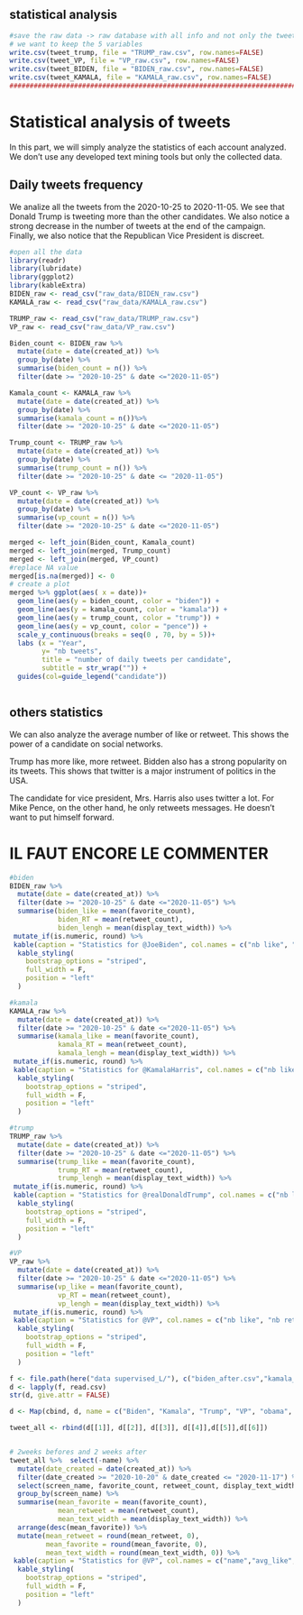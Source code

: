 ## statistical analysis

```r
#save the raw data -> raw database with all info and not only the tweet
# we want to keep the 5 variables
write.csv(tweet_trump, file = "TRUMP_raw.csv", row.names=FALSE)
write.csv(tweet_VP, file = "VP_raw.csv", row.names=FALSE)
write.csv(tweet_BIDEN, file = "BIDEN_raw.csv", row.names=FALSE)
write.csv(tweet_KAMALA, file = "KAMALA_raw.csv", row.names=FALSE)
############################################################################3
```

# Statistical analysis of tweets

In this part, we will simply analyze the statistics of each account analyzed. We don't use any developed text mining tools but only the collected data. 

## Daily tweets frequency
We analize all the tweets from the 2020-10-25 to 2020-11-05. We see that Donald Trump is tweeting more than the other candidates. We also notice a strong decrease in the number of tweets at the end of the campaign. Finally, we also notice that the Republican Vice President is discreet. 

```r
#open all the data
library(readr)
library(lubridate)
library(ggplot2)
library(kableExtra)
BIDEN_raw <- read_csv("raw_data/BIDEN_raw.csv")
KAMALA_raw <- read_csv("raw_data/KAMALA_raw.csv")

TRUMP_raw <- read_csv("raw_data/TRUMP_raw.csv")
VP_raw <- read_csv("raw_data/VP_raw.csv")

Biden_count <- BIDEN_raw %>% 
  mutate(date = date(created_at)) %>% 
  group_by(date) %>%
  summarise(biden_count = n()) %>% 
  filter(date >= "2020-10-25" & date <="2020-11-05")

Kamala_count <- KAMALA_raw %>% 
  mutate(date = date(created_at)) %>% 
  group_by(date) %>% 
  summarise(kamala_count = n())%>% 
  filter(date >= "2020-10-25" & date <="2020-11-05")

Trump_count <- TRUMP_raw %>% 
  mutate(date = date(created_at)) %>% 
  group_by(date) %>% 
  summarise(trump_count = n()) %>% 
  filter(date >= "2020-10-25" & date <= "2020-11-05")

VP_count <- VP_raw %>% 
  mutate(date = date(created_at)) %>% 
  group_by(date) %>% 
  summarise(vp_count = n()) %>% 
  filter(date >= "2020-10-25" & date <="2020-11-05")

merged <- left_join(Biden_count, Kamala_count)
merged <- left_join(merged, Trump_count)
merged <- left_join(merged, VP_count) 
#replace NA value
merged[is.na(merged)] <- 0
# create a plot
merged %>% ggplot(aes( x = date))+
  geom_line(aes(y = biden_count, color = "biden")) +
  geom_line(aes(y = kamala_count, color = "kamala")) +
  geom_line(aes(y = trump_count, color = "trump")) +
  geom_line(aes(y = vp_count, color = "pence")) +
  scale_y_continuous(breaks = seq(0 , 70, by = 5))+
  labs (x = "Year",
        y= "nb tweets",
        title = "number of daily tweets per candidate",
        subtitle = str_wrap("")) +
  guides(col=guide_legend("candidate"))



```

## others statistics

We can also analyze the average number of like or retweet. This shows the power of a candidate on social networks. 

Trump has more like, more retweet. Bidden also has a strong popularity on its tweets. This shows that twitter is a major instrument of politics in the USA. 

The candidate for vice president, Mrs. Harris also uses twitter a lot. For Mike Pence, on the other hand, he only retweets messages. He doesn't want to put himself forward. 

# IL FAUT ENCORE LE COMMENTER
```r
#biden
BIDEN_raw %>% 
  mutate(date = date(created_at)) %>%
  filter(date >= "2020-10-25" & date <="2020-11-05") %>% 
  summarise(biden_like = mean(favorite_count),
            biden_RT = mean(retweet_count),
            biden_lengh = mean(display_text_width)) %>% 
 mutate_if(is.numeric, round) %>% 
 kable(caption = "Statistics for @JoeBiden", col.names = c("nb like", "nb retweet", "tweet length")) %>%
  kable_styling(
    bootstrap_options = "striped",
    full_width = F,
    position = "left"
  )

#kamala
KAMALA_raw %>% 
  mutate(date = date(created_at)) %>%
  filter(date >= "2020-10-25" & date <="2020-11-05") %>% 
  summarise(kamala_like = mean(favorite_count),
            kamala_RT = mean(retweet_count),
            kamala_lengh = mean(display_text_width)) %>% 
 mutate_if(is.numeric, round) %>% 
 kable(caption = "Statistics for @KamalaHarris", col.names = c("nb like", "nb retweet", "tweet length")) %>%
  kable_styling(
    bootstrap_options = "striped",
    full_width = F,
    position = "left"
  )

#trump
TRUMP_raw %>% 
  mutate(date = date(created_at)) %>%
  filter(date >= "2020-10-25" & date <="2020-11-05") %>% 
  summarise(trump_like = mean(favorite_count),
            trump_RT = mean(retweet_count),
            trump_lengh = mean(display_text_width)) %>% 
 mutate_if(is.numeric, round) %>% 
 kable(caption = "Statistics for @realDonaldTrump", col.names = c("nb like", "nb retweet", "tweet length")) %>%
  kable_styling(
    bootstrap_options = "striped",
    full_width = F,
    position = "left"
  )

#VP
VP_raw %>% 
  mutate(date = date(created_at)) %>%
  filter(date >= "2020-10-25" & date <="2020-11-05") %>% 
  summarise(vp_like = mean(favorite_count),
            vp_RT = mean(retweet_count),
            vp_lengh = mean(display_text_width)) %>% 
 mutate_if(is.numeric, round) %>% 
 kable(caption = "Statistics for @VP", col.names = c("nb like", "nb retweet", "tweet length")) %>%
  kable_styling(
    bootstrap_options = "striped",
    full_width = F,
    position = "left"
  )
```


```r
f <- file.path(here("data supervised_L/"), c("biden_after.csv","kamala_after.csv", "trump_after.csv", "vp_after.csv", "obama_after.csv", "aoc_after.csv"))
d <- lapply(f, read.csv)
str(d, give.attr = FALSE)

d <- Map(cbind, d, name = c("Biden", "Kamala", "Trump", "VP", "obama", "aoc"))

tweet_all <- rbind(d[[1]], d[[2]], d[[3]], d[[4]],d[[5]],d[[6]])


# 2weeks befores and 2 weeks after
tweet_all %>%  select(-name) %>% 
  mutate(date_created = date(created_at)) %>% 
  filter(date_created >= "2020-10-20" & date_created <= "2020-11-17") %>%
  select(screen_name, favorite_count, retweet_count, display_text_width) %>% 
  group_by(screen_name) %>% 
  summarise(mean_favorite = mean(favorite_count),
            mean_retweet = mean(retweet_count),
            mean_text_width = mean(display_text_width)) %>% 
  arrange(desc(mean_favorite)) %>% 
  mutate(mean_retweet = round(mean_retweet, 0),
         mean_favorite = round(mean_favorite, 0),
         mean_text_width = round(mean_text_width, 0)) %>% 
 kable(caption = "Statistics for @VP", col.names = c("name","avg_like", "avg_retweet", "avg_tweet_length")) %>%
  kable_styling(
    bootstrap_options = "striped",
    full_width = F,
    position = "left"
  )
  
```







